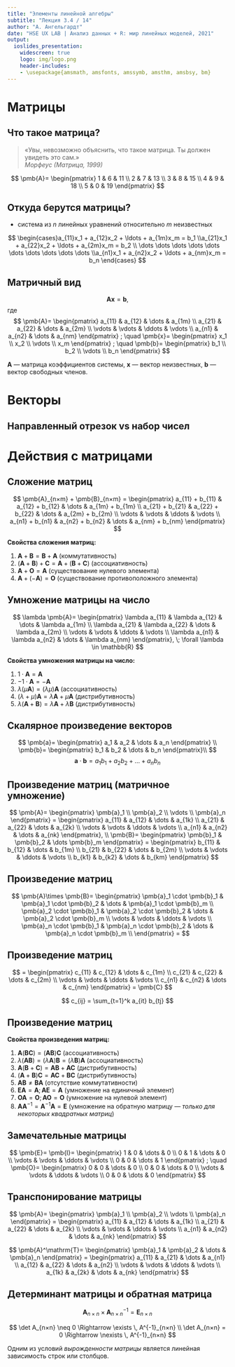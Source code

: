 ```yaml
---
title: "Элементы линейной алгебры"
subtitle: "Лекция 3.4 / 14"
author: "А. Ангельгардт"
date: "HSE UX LAB | Анализ данных + R: мир линейных моделей, 2021"
output: 
  ioslides_presentation:
    widescreen: true
    logo: img/logo.png
    header-includes:
    - \usepackage{amsmath, amsfonts, amssymb, amsthm, amsbsy, bm}
---
```



\newcommand{\A}{\pmb{A}}
\newcommand{\B}{\pmb{B}}
\newcommand{\C}{\pmb{C}}
\newcommand{\E}{\pmb{E}}
\newcommand{\I}{\pmb{I}}
\newcommand{\O}{\pmb{O}}
\newcommand{\x}{\pmb{x}}
\newcommand{\a}{\pmb{a}}
\newcommand{\b}{\pmb{b}}
\newcommand{\c}{\pmb{c}}
\newcommand{\T}{\mathrm{T}}


# Матрицы

## Что такое матрица?

> «Увы, невозможно объяснить, что такое матрица. Ты должен увидеть это сам.» <br>
*Морфеус (Матрица, 1999)*

$$
\A = 
\begin{pmatrix}
1 & 6 & 11 \\
2 & 7 & 13 \\
3 & 8 & 15 \\
4 & 9 & 18 \\
5 & 0 & 19
\end{pmatrix}
$$

## Откуда берутся матрицы?

- cистема из $n$ линейных уравнений относительно $m$ неизвестных

$$
\begin{cases}a_{11}x_1 + a_{12}x_2 + \ldots + a_{1m}x_m = b_1
\\a_{21}x_1 + a_{22}x_2 + \ldots + a_{2m}x_m = b_2
\\ \dots \dots \dots \dots \dots \dots \dots \dots \dots \dots
\\a_{n1}x_1 + a_{n2}x_2 + \ldots + a_{nm}x_m = b_n
\end{cases}
$$

## Матричный вид

$$
\A \x = \b,
$$
где
$$
\A =
\begin{pmatrix}
a_{11} & a_{12} & \dots & a_{1m} \\
a_{21} & a_{22} & \dots & a_{2m} \\
\vdots & \vdots & \ddots & \vdots \\
a_{n1} & a_{n2} & \dots & a_{nm}
\end{pmatrix} ; \quad 
\x = \begin{pmatrix}
x_1 \\
x_2 \\
\vdots \\
x_m
\end{pmatrix} ; \quad
\b = \begin{pmatrix}
b_1 \\
b_2 \\
\vdots \\
b_n
\end{pmatrix}
$$

$\A$ --- матрица коэффициентов системы, $\x$ --- вектор неизвестных, $\b$ --- вектор свободных членов.


# Векторы

## Направленный отрезок vs набор чисел



# Действия с матрицами

## Сложение матриц

$$
\A_{n×m} + \B_{n×m} = 
\begin{pmatrix}
a_{11} + b_{11} & a_{12} + b_{12} & \dots & a_{1m} + b_{1m} \\
a_{21} + b_{21} & a_{22} + b_{22} & \dots & a_{2m} + b_{2m} \\
\vdots & \vdots & \ddots & \vdots \\
a_{n1} + b_{n1} & a_{n2} + b_{n2} & \dots & a_{nm} + b_{nm}
\end{pmatrix}
$$

**Свойства сложения матриц:**

1) $\A + \B = \B + \A$ (коммутативность)
2) $(\A + \B) + \C = \A+ (\B + \C)$ (ассоциативность)
3) $\A + \O = \A$ (существование нулевого элемента)
4) $\A + (-\A) = \O$ (существование противоположного элемента)


## Умножение матрицы на число 

$$
\lambda \A = \begin{pmatrix}
\lambda a_{11} & \lambda a_{12} & \dots & \lambda a_{1m} \\
\lambda a_{21} & \lambda a_{22} & \dots & \lambda a_{2m} \\
\vdots & \vdots & \ddots & \vdots \\
\lambda a_{n1} & \lambda a_{n2} & \dots & \lambda a_{nm}
\end{pmatrix}, \; \forall \lambda \in \mathbb{R}
$$

**Свойства умножения матрицы на число:**

1) $1 \cdot \A = \A$
2) $-1 \cdot \A = -\A$
3) $\lambda(\mu \A) = (\lambda \mu) \A$ (ассоциативность)
4) $(\lambda + \mu) \A = \lambda \A + \mu \A$ (дистрибутивность)
5) $\lambda (\A + \B) = \lambda \A + \lambda \B$ (дистрибутивность)


## Скалярное произведение векторов

$$
\a = \begin{pmatrix} a_1 & a_2 & \dots & a_n \end{pmatrix} \\
\b = \begin{pmatrix} b_1 & b_2 & \dots & b_n \end{pmatrix}\\
$$
$$
\a \cdot \b = a_1 b_1 + a_2 b_2 + \dots + a_n b_n
$$


## Произведение матриц (матричное умножение)

$$
\A = 
\begin{pmatrix}
\a_1 \\
\a_2 \\
\vdots \\
\a_n
\end{pmatrix} = 
\begin{pmatrix}
a_{11} & a_{12} & \dots & a_{1k} \\
a_{21} & a_{22} & \dots & a_{2k} \\
\vdots & \vdots & \ddots & \vdots \\
a_{n1} & a_{n2} & \dots & a_{nk}
\end{pmatrix}, \\
\B = 
\begin{pmatrix}
\b_1 & \b_2 & \dots \b_m
\end{pmatrix} = 
\begin{pmatrix}
b_{11} & b_{12} & \dots & b_{1m} \\
b_{21} & b_{22} & \dots & b_{2m} \\
\vdots & \vdots & \ddots & \vdots \\
b_{k1} & b_{k2} & \dots & b_{km}
\end{pmatrix}
$$

## Произведение матриц

$$
\A \times \B = 
\begin{pmatrix}
\a_1 \cdot \b_1 & \a_1 \cdot \b_2 & \dots & \a_1 \cdot \b_m \\
\a_2 \cdot \b_1 & \a_2 \cdot \b_2 & \dots & \a_2 \cdot \b_m \\
\vdots & \vdots & \ddots & \vdots \\
\a_n \cdot \b_1 & \a_n \cdot \b_2 & \dots & \a_n \cdot \b_m \\
\end{pmatrix} =
$$

## Произведение матриц
$$ = 
\begin{pmatrix}
c_{11} & c_{12} & \dots & c_{1m} \\
c_{21} & c_{22} & \dots & c_{2m} \\
\vdots & \vdots & \ddots & \vdots \\
c_{n1} & c_{n2} & \dots & c_{nm}
\end{pmatrix} = \C
$$

$$
c_{ij} = \sum_{t=1}^k a_{it} b_{tj}
$$

## Произведение матриц

**Cвойства произведения матриц:**

1) $\A (\B \C) = (\A \B) \C$ (ассоциативность)
2) $\lambda (\A \B) = (\lambda \A) \B = (\lambda \B) \A$ (ассоциативность)
3) $\A (\B + \C) = \A \B + \A \C$ (дистрибутивность)
4) $(\A + \B) \C = \A \C + \B \C$ (дистрибутивность)
5) $\A \B \neq \B \A$ (отсутствие коммутативности)
6) $\E \A = \A; \, \A \E = \A$ (умножение на единичный элемент)
7) $\O \A = \O; \, \A \O = \O$ (умножение на нулевой элемент)
8) $\A \A^{-1} = \A^{-1} \A = \E$ (умножение на обратную матрицу --- *только для некоторых квадратных матриц*)

## Замечательные матрицы

$$
\E = \I = \begin{pmatrix}
1 & 0 & \dots & 0 \\
0 & 1 & \dots & 0 \\
\vdots & \vdots & \ddots & \vdots \\
0 & 0 & \dots & 1
\end{pmatrix} ; \quad
\O = \begin{pmatrix}
0 & 0 & \dots & 0 \\
0 & 0 & \dots & 0 \\
\vdots & \vdots & \ddots & \vdots \\
0 & 0 & \dots & 0
\end{pmatrix}
$$

## Транспонирование матрицы

$$
\A = 
\begin{pmatrix}
\a_1 \\
\a_2 \\
\vdots \\
\a_n
\end{pmatrix} = 
\begin{pmatrix}
a_{11} & a_{12} & \dots & a_{1k} \\
a_{21} & a_{22} & \dots & a_{2k} \\
\vdots & \vdots & \ddots & \vdots \\
a_{n1} & a_{n2} & \dots & a_{nk}
\end{pmatrix}
$$

$$
\A^\T =
\begin{pmatrix}
\a_1 & \a_2 & \dots & \a_n
\end{pmatrix} = 
\begin{pmatrix}
a_{11} & a_{21} & \dots & a_{n1} \\
a_{12} & a_{22} & \dots & a_{n2} \\
\vdots & \vdots & \ddots & \vdots \\
a_{1k} & a_{2k} & \dots & a_{nk}
\end{pmatrix}
$$

## Детерминант матрицы и обратная матрица

$$
\A_{n×n} \times \A^{-1}_{n×n} = \E_{n×n}
$$

$$
\det A_{n×n} \neq 0 \Rightarrow \exists \, A^{-1}_{n×n} \\
\det A_{n×n} = 0 \Rightarrow \nexists \, A^{-1}_{n×n}
$$

Одним из условий *вырожденности матрицы* является линейная зависимость строк или столбцов.

